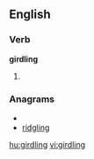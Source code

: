 ==English==
===Verb===
'''girdling'''
# {{present participle of|girdle}}

===Anagrams===
* {{alphagram|dggiilnr}}
* [[ridgling#English|ridgling]]

[[hu:girdling]]
[[vi:girdling]]